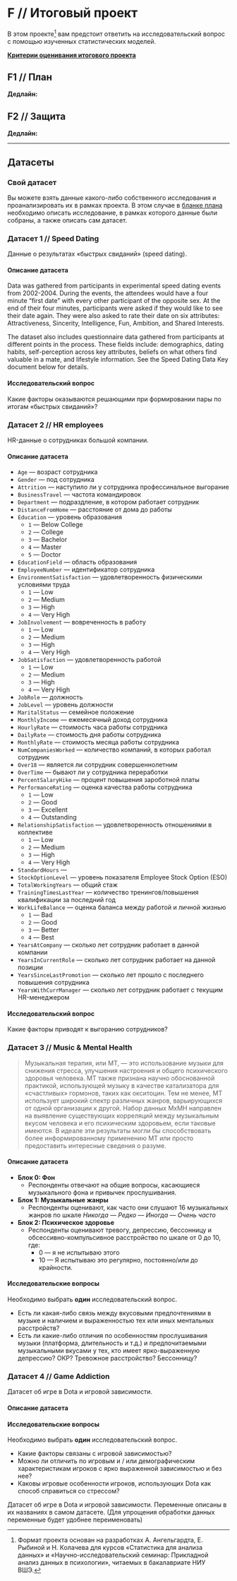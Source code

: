 # F // Итоговый проект {#f .unnumbered}

```{=html}
<!--
REPLACE ALL hw1 TO hw<n> WITH MATCH CASE
-->
```

В этом проекте[^f-ref] вам предстоит ответить на исследовательский вопрос с помощью изученных статистических моделей.

[^f-ref]: Формат проекта основан на разработках А. Ангельгардта, Е. Рыбиной и Н. Колачева для курсов «Статистика для анализа данных» и «Научно-исследовательский семинар: Прикладной анализ данных в психологии», читаемых в бакалавриате НИУ ВШЭ.

**[Критерии оценивания итогового проекта](https://docs.google.com/document/d/1tUs8dw3uZ7zIu9dyOtZWf8PYnH4nJSOgTmXAxF51wWU/edit?usp=sharing)**


## F1 // План

**Дедлайн: **



## F2 // Защита

**Дедлайн: **



***



## Датасеты {#f_data}

### Свой датасет {#f_0}

Вы можете взять данные какого-либо собственного исследования и проанализировать их в рамках проекта. В этом случае в [бланке плана](https://docs.google.com/document/d/1p5qF91b-QDMGoss83UIP6wDyiilbrlilpqk6uEA54zI/edit?usp=sharing) необходимо описать исследование, в рамках которого данные были собраны, а также описать сам датасет.


### Датасет 1 // Speed Dating  {#f_2}

Данные о результатах «быстрых свиданий» (speed dating).

:::{.callout-note}

#### Описание датасета

Data was gathered from participants in experimental speed dating events from 2002-2004. During the events, the attendees would have a four minute "first date" with every other participant of the opposite sex. At the end of their four minutes, participants were asked if they would like to see their date again. They were also asked to rate their date on six attributes: Attractiveness, Sincerity, Intelligence, Fun, Ambition, and Shared Interests.

The dataset also includes questionnaire data gathered from participants at different points in the process. These fields include: demographics, dating habits, self-perception across key attributes, beliefs on what others find valuable in a mate, and lifestyle information. See the Speed Dating Data Key document below for details.

:::

:::{.callout-tip}

#### Исследовательский вопрос

Какие факторы оказываются решающими при формировании пары по итогам «быстрых свиданий»?

:::

### Датасет 2 // HR employees {#f_3}

HR-данные о сотрудниках большой компании.

:::{.callout-note}

#### Описание датасета

* `Age` --- возраст сотрудника
* `Gender` --- под сотрудника
* `Attrition` --- наступило ли у сотрудника профессинальное выгорание
* `BusinessTravel` --- частота командировок
* `Department` --- подраздление, в котором работает сотрудник
* `DistanceFromHome` --- расстояние от дома до работы
* `Education` --- уровень образования
    * `1` --- Below College
    * `2` --- College
    * `3` --- Bachelor
    * `4` --- Master
    * `5` --- Doctor
* `EducationField` --- область образования
* `EmployeeNumber` --- идентификатор сотрудника
* `EnvironmentSatisfaction` --- удовлетворенность физическими условиями труда
    * `1` --- Low
    * `2` --- Medium
    * `3` --- High
    * `4` --- Very High
* `JobInvolvement` --- вовреченность в работу
    * `1` --- Low
    * `2` --- Medium
    * `3` --- High
    * `4` --- Very High
* `JobSatisfaction` --- удовлетворенность работой
    * `1` --- Low
    * `2` --- Medium
    * `3` --- High
    * `4` --- Very High
* `JobRole` --- должность
* `JobLevel` --- уровень должности
* `MaritalStatus` --- семейное положение
* `MonthlyIncome` --- ежемесячный доход сотрудника
* `HourlyRate` --- стоимость часа работы сотрудника
* `DailyRate` --- стоимость дня работы сотрудника
* `MonthlyRate` --- стоимость месяца работы сотрудника
* `NumCompaniesWorked` --- количество компаний, в которых работал сотрудник
* `Over18` --- является ли сотрудник совершеннолетним
* `OverTime` --- бывают ли у сотрудника переработки
* `PercentSalaryHike` --- процент повышения зароботной платы
* `PerformanceRating` --- оценка качества работы сотрудника
    * `1` --- Low
    * `2` --- Good
    * `3` --- Excellent
    * `4` --- Outstanding
* `RelationshipSatisfaction` --- удовлетворенность отношениями в коллективе
    * `1` --- Low
    * `2` --- Medium
    * `3` --- High
    * `4` --- Very High
* `StandardHours` --- 
* `StockOptionLevel` --- уровень показателя Employee Stock Option (ESO)
* `TotalWorkingYears` --- общий стаж
* `TrainingTimesLastYear` --- количество тренингов/повышения квалификации за последний год
* `WorkLifeBalance` --- оценка баланса между работой и личной жизнью
    * `1` --- Bad
    * `2` --- Good
    * `3` --- Better
    * `4` --- Best
* `YearsAtCompany` --- сколько лет сотрудник работает в данной компании
* `YearsInCurrentRole` --- сколько лет сотрудник работает на данной позиции
* `YearsSinceLastPromotion` --- сколько лет прошло с последнего повышения сотрудника
* `YearsWithCurrManager` --- сколько лет сотрудник работает с текущим HR-менеджером

:::

:::{.callout-tip}

#### Исследовательский вопрос

Какие факторы приводят к выгоранию сотрудников?

:::



### Датасет 3 // Music & Mental Health {#f_4}

> Музыкальная терапия, или МТ, --- это использование музыки для снижения стресса, улучшения настроения и общего психического здоровья человека. МТ также признана научно обоснованной практикой, использующей музыку в качестве катализатора для «счастливых» гормонов, таких как окситоцин.
Тем не менее, МТ использует широкий спектр различных жанров, варьирующихся от одной организации к другой.
Набор данных MxMH направлен на выявление существующих корреляций между музыкальным вкусом человека и его психическим здоровьем, если таковые имеются. В идеале эти результаты могли бы способствовать более информированному применению МТ или просто предоставить интересные сведения о разуме.

:::{.callout-note}

#### Описание датасета

- **Блок 0: Фон**
    - Респонденты отвечают на общие вопросы, касающиеся музыкального фона и привычек прослушивания.
- **Блок 1: Музыкальные жанры**
    - Респонденты оценивают, как часто они слушают 16 музыкальных жанров по шкале *Никогда* --- *Редко* --- *Иногда* --- *Очень часто*
- **Блок 2: Психическое здоровье**
    - Респонденты оценивают тревогу, депрессию, бессонницу и обсессивно-компульсивное расстройство по шкале от 0 до 10, где:
        - 0 --- я не испытываю этого
        - 10 --- Я испытываю это регулярно, постоянно/или до крайности.

:::

:::{.callout-tip}

#### Исследовательские вопросы

Необходимо выбрать **один** исследовательский вопрос.

* Есть ли какая-либо связь между вкусовыми предпочтениями в музыке и наличием и выраженностью тех или иных ментальных расстройств? 
* Есть ли какие-либо отличия по особенностям прослушивания музыки (платформа, длительность и т.д.) и предпочитаемыми музыкальными вкусами у тех, кто имеет ярко-выраженную депрессию? ОКР? Тревожное расстройство? Бессонницу?

:::

### Датасет 4 // Game Addiction

Датасет об игре в Dota и игровой зависимости.

:::{.callout-note}

#### Описание датасета


:::

:::{.callout-tip}

#### Исследовательские вопросы

Необходимо выбрать **один** исследовательский вопрос.

* Какие факторы связаны с игровой зависимостью?
* Можно ли отличить по игровым и / или демографическим характеристикам игроков с ярко выраженной зависимостью и без нее?
* Каковы игровые особенности игроков, использующих Dota как способ справиться со стрессом?

:::

Датасет об игре в Dota и игровой зависимости. Переменные описаны в их названиях в самом датасете. 
(Для упрощения обработки данных переменные будет удобнее переименовать)



